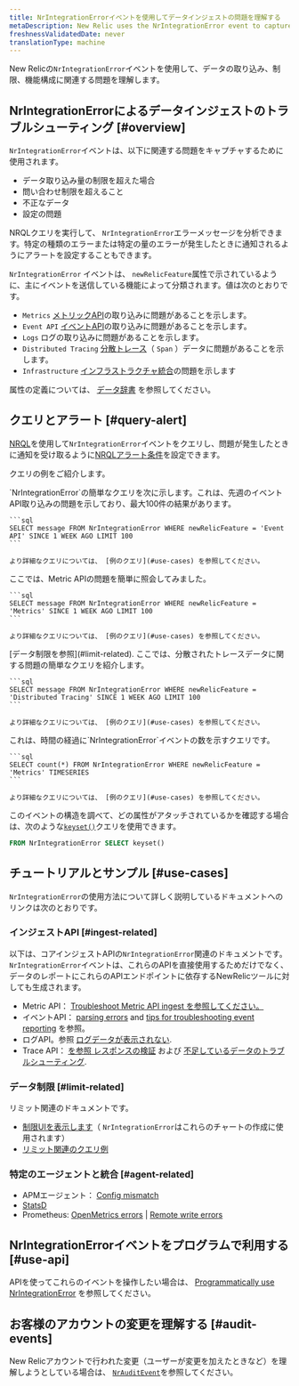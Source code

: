 ```yaml
---
title: NrIntegrationErrorイベントを使用してデータインジェストの問題を理解する
metaDescription: New Relic uses the NrIntegrationError event to capture problems with data ingest and limits.
freshnessValidatedDate: never
translationType: machine
---
```


New Relicの`NrIntegrationError`イベントを使用して、データの取り込み、制限、機能構成に関連する問題を理解します。

## NrIntegrationErrorによるデータインジェストのトラブルシューティング [#overview]

`NrIntegrationError`イベントは、以下に関連する問題をキャプチャするために使用されます。

* データ取り込み量の制限を超えた場合
* 問い合わせ制限を超えること
* 不正なデータ
* 設定の問題

NRQLクエリを実行して、 `NrIntegrationError`エラーメッセージを分析できます。特定の種類のエラーまたは特定の量のエラーが発生したときに通知されるようにアラートを設定することもできます。

`NrIntegrationError` イベントは、 `newRelicFeature`属性で示されているように、主にイベントを送信している機能によって分類されます。値は次のとおりです。

* `Metrics` [メトリックAPI](/docs/telemetry-data-platform/ingest-apis/metric-api/introduction-metric-api)の取り込みに問題があることを示します。
* `Event API` [イベントAPI](/docs/telemetry-data-platform/ingest-apis/introduction-event-api)の取り込みに問題があることを示します。
* `Logs` ログの取り込みに問題があることを示します。
* `Distributed Tracing` [分散トレース](/docs/distributed-tracing/concepts/introduction-distributed-tracing)（ `Span` ）データに問題があることを示します。
* `Infrastructure` [インフラストラクチャ統合](/docs/infrastructure/infrastructure-integrations/get-started/introduction-infrastructure-integrations/)の問題を示します

属性の定義については、 [データ辞書](/attribute-dictionary/?event=NrIntegrationError) を参照してください。

## クエリとアラート [#query-alert]

[NRQL](/docs/query-your-data/nrql-new-relic-query-language/get-started/introduction-nrql-new-relics-query-language)を使用して`NrIntegrationError`イベントをクエリし、問題が発生したときに通知を受け取るように[NRQLアラート条件](/docs/alerts-applied-intelligence/new-relic-alerts/alert-conditions/create-nrql-alert-conditions)を設定できます。

クエリの例をご紹介します。

<CollapserGroup>
  <Collapser id="simple-query" title="イベントAPIの問題点の照会">
    `NrIntegrationError`の簡単なクエリを次に示します。これは、先週のイベントAPI取り込みの問題を示しており、最大100件の結果があります。

    ```sql
    SELECT message FROM NrIntegrationError WHERE newRelicFeature = 'Event API' SINCE 1 WEEK AGO LIMIT 100
    ```

    より詳細なクエリについては、 [例のクエリ](#use-cases) を参照してください。
  </Collapser>

  <Collapser id="simple-query" title="Metric APIの問題点の照会">
    ここでは、Metric APIの問題を簡単に照会してみました。

    ```sql
    SELECT message FROM NrIntegrationError WHERE newRelicFeature = 'Metrics' SINCE 1 WEEK AGO LIMIT 100
    ```

    より詳細なクエリについては、 [例のクエリ](#use-cases) を参照してください。
  </Collapser>

  <Collapser id="limit-query" title="リミットに関する問い合わせ">
    [データ制限を参照](#limit-related).
  </Collapser>

  <Collapser id="trace-data" title="分散型トレーシングの問題点の問い合わせ">
    ここでは、分散されたトレースデータに関する問題の簡単なクエリを紹介します。

    ```sql
    SELECT message FROM NrIntegrationError WHERE newRelicFeature = 'Distributed Tracing' SINCE 1 WEEK AGO LIMIT 100
    ```

    より詳細なクエリについては、 [例のクエリ](#use-cases) を参照してください。
  </Collapser>

  <Collapser id="time-based-query" title="時間経過による問題点の照会">
    これは、時間の経過に`NrIntegrationError`イベントの数を示すクエリです。

    ```sql
    SELECT count(*) FROM NrIntegrationError WHERE newRelicFeature = 'Metrics' TIMESERIES
    ```

    より詳細なクエリについては、 [例のクエリ](#use-cases) を参照してください。
  </Collapser>
</CollapserGroup>

このイベントの構造を調べて、どの属性がアタッチされているかを確認する場合は、次のような[`keyset()`](/docs/query-your-data/nrql-new-relic-query-language/get-started/nrql-syntax-clauses-functions/#keyset)クエリを使用できます。

```sql
FROM NrIntegrationError SELECT keyset()
```

## チュートリアルとサンプル [#use-cases]

`NrIntegrationError`の使用方法について詳しく説明しているドキュメントへのリンクは次のとおりです。

### インジェストAPI [#ingest-related]

以下は、コアインジェストAPIの`NrIntegrationError`関連のドキュメントです。`NrIntegrationError`イベントは、これらのAPIを直接使用するためだけでなく、データのレポートにこれらのAPIエンドポイントに依存するNewRelicツールに対しても生成されます。

* Metric API： [Troubleshoot Metric API ingest を参照してください。](/docs/telemetry-data-platform/ingest-apis/metric-api/troubleshoot-nrintegrationerror-events)
* イベントAPI： [parsing errors](/docs/telemetry-data-platform/ingest-apis/introduction-event-api/#errors-parsing) and [tips for troubleshooting event reporting](/docs/telemetry-data-platform/ingest-apis/introduction-event-api/#nrIntegration) を参照。
* ログAPI。参照 [ログデータが表示されない](/docs/logs/log-management/troubleshooting/no-log-data-appears-ui).
* Trace API： [を参照 レスポンスの検証](/docs/distributed-tracing/trace-api/trace-api-general-requirements-limits/#response-validation) および [不足しているデータのトラブルシューティング](/docs/apm/distributed-tracing/trace-api/troubleshooting-missing-trace-api-data).

### データ制限 [#limit-related]

リミット関連のドキュメントです。

* [制限UIを表示します](/docs/telemetry-data-platform/manage-data/view-system-limits)（ `NrIntegrationError`はこれらのチャートの作成に使用されます）
* [リミット関連のクエリ例](/docs/telemetry-data-platform/manage-data/query-limits)

### 特定のエージェントと統合 [#agent-related]

* APMエージェント： [Config mismatch](/docs/agents/manage-apm-agents/troubleshooting/agent-nrintegrationerrors-appear-insights)
* [StatsD](/docs/integrations/host-integrations/host-integrations-list/statsd-monitoring-integration-version-2)
* Prometheus: [OpenMetrics errors](/docs/integrations/prometheus-integrations/troubleshooting/rate-limit-errors-prometheus-integration) | [Remote write errors](/docs/integrations/prometheus-integrations/install-configure-remote-write/remote-write-errors-error-messages)

## NrIntegrationErrorイベントをプログラムで利用する [#use-api]

APIを使ってこれらのイベントを操作したい場合は、 [Programmatically use NrIntegrationError](/docs/telemetry-data-platform/ingest-apis/metric-api/troubleshoot-nrintegrationerror-events/#programmatically-retrieve-nrintegrationerror-events) を参照してください。

## お客様のアカウントの変更を理解する [#audit-events]

New Relicアカウントで行われた変更（ユーザーが変更を加えたときなど）を理解しようとしている場合は、 [`NrAuditEvent`](/docs/telemetry-data-platform/understand-data/event-data/nrauditevent-event-data-query-examples)を参照してください。